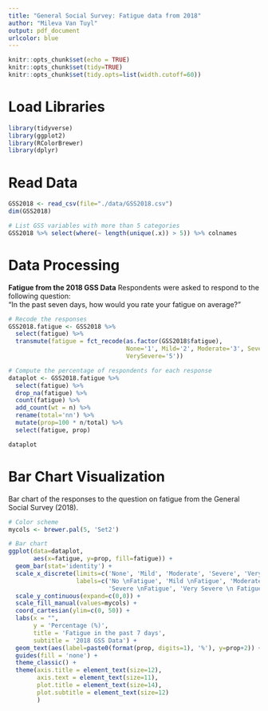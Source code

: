 ```yaml
---
title: "General Social Survey: Fatigue data from 2018"
author: "Mileva Van Tuyl"
output: pdf_document
urlcolor: blue
---
```


```r
knitr::opts_chunk$set(echo = TRUE)
knitr::opts_chunk$set(tidy=TRUE)
knitr::opts_chunk$set(tidy.opts=list(width.cutoff=60))
```

# Load Libraries
```r
library(tidyverse)
library(ggplot2)
library(RColorBrewer)
library(dplyr)
```

# Read Data
```r
GSS2018 <- read_csv(file="./data/GSS2018.csv")
dim(GSS2018)
```

```r
# List GSS variables with more than 5 categories
GSS2018 %>% select(where(~ length(unique(.x)) > 5)) %>% colnames
```

# Data Processing
**Fatigue from the 2018 GSS Data**
Respondents were asked to respond to the following question:   
"In the past seven days, how would you rate your fatigue on average?"
```r
# Recode the responses
GSS2018.fatigue <- GSS2018 %>% 
  select(fatigue) %>% 
  transmute(fatigue = fct_recode(as.factor(GSS2018$fatigue), 
                                 None='1', Mild='2', Moderate='3', Severe='4', 
                                 VerySevere='5')) 
```

```r
# Compute the percentage of respondents for each response 
dataplot <- GSS2018.fatigue %>% 
  select(fatigue) %>% 
  drop_na(fatigue) %>%
  count(fatigue) %>% 
  add_count(wt = n) %>%
  rename(total='nn') %>%
  mutate(prop=100 * n/total) %>%
  select(fatigue, prop)

dataplot
```
# Bar Chart Visualization
Bar chart of the responses to the question on fatigue from the General Social Survey (2018).
```r
# Color scheme
mycols <- brewer.pal(5, 'Set2')

# Bar chart 
ggplot(data=dataplot, 
       aes(x=fatigue, y=prop, fill=fatigue)) + 
  geom_bar(stat='identity') + 
  scale_x_discrete(limits=c('None', 'Mild', 'Moderate', 'Severe', 'VerySevere'), 
                   labels=c('No \nFatigue', 'Mild \nFatigue', 'Moderate \nFatigue', 
                            'Severe \nFatigue', 'Very Severe \n Fatigue')) + 
  scale_y_continuous(expand=c(0,0)) +
  scale_fill_manual(values=mycols) +
  coord_cartesian(ylim=c(0, 50)) + 
  labs(x = "",
       y = 'Percentage (%)', 
       title = 'Fatigue in the past 7 days', 
       subtitle = '2018 GSS Data') + 
  geom_text(aes(label=paste0(format(prop, digits=1), '%'), y=prop+2)) + 
  guides(fill = 'none') +
  theme_classic() + 
  theme(axis.title = element_text(size=12), 
        axis.text = element_text(size=11), 
        plot.title = element_text(size=14), 
        plot.subtitle = element_text(size=12)
        )
```


